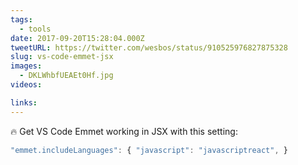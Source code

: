 ```yaml
---
tags:
  - tools
date: 2017-09-20T15:28:04.000Z
tweetURL: https://twitter.com/wesbos/status/910525976827875328
slug: vs-code-emmet-jsx
images:
  - DKLWhbfUEAEt0Hf.jpg
videos:

links:
---
```


🔥 Get VS Code Emmet working in JSX with this setting:

```js
"emmet.includeLanguages": { "javascript": "javascriptreact", }
```

